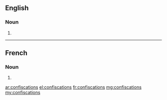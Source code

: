 ==English==

===Noun===
{{head|en|plural}}

# {{plural of|confiscation|lang=en}}

----

==French==

===Noun===
{{head|fr|plural|g=f-p}}

# {{plural of|confiscation|lang=fr}}

[[ar:confiscations]]
[[el:confiscations]]
[[fr:confiscations]]
[[mg:confiscations]]
[[my:confiscations]]